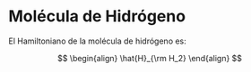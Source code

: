 # Molécula de Hidrógeno

El Hamiltoniano de la molécula de hidrógeno es:

$$
\begin{align}
\hat{H}_{\rm H_2}
\end{align}
$$